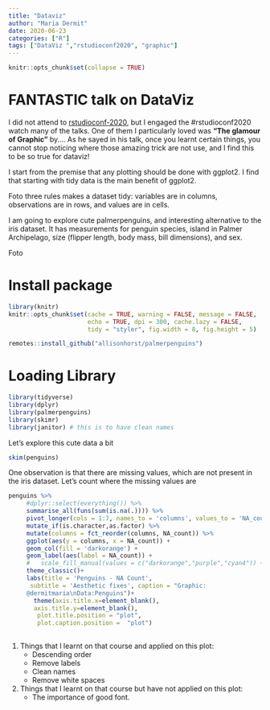 ```yaml
---
title: "Dataviz"
author: "Maria Dermit"
date: 2020-06-23
categories: ["R"]
tags: ["DataViz ","rstudioconf2020", "graphic"]
---
```


```r
knitr::opts_chunk$set(collapse = TRUE)
```

# FANTASTIC talk on DataViz 

I did not attend to [rstudioconf-2020](https://rstudio.com/resources/rstudioconf-2020/), but I engaged the #rstudioconf2020 watch many of the talks. One of them I particularly loved was **"The glamour of Graphic"** by.... As he sayed in his talk, once you learnt certain things, you cannot stop noticing where those amazing trick are not use, and I find this to be so true for dataviz!

I start from the premise that any plotting should be done with ggplot2. I find that starting with tidy data is the main benefit of ggplot2. 

Foto
three rules makes a dataset tidy: variables are in columns, observations are in rows, and values are in cells.

I am going to explore cute palmerpenguins, and interesting alternative to the iris dataset. It has measurements for penguin species, island in Palmer Archipelago, size (flipper length, body mass, bill dimensions), and sex.

Foto

# Install package

```r
library(knitr)
knitr::opts_chunk$set(cache = TRUE, warning = FALSE, message = FALSE, 
                      echo = TRUE, dpi = 300, cache.lazy = FALSE,
                      tidy = "styler", fig.width = 8, fig.height = 5)
```

```r
remotes::install_github("allisonhorst/palmerpenguins")
```

# Loading Library

```r
library(tidyverse)
library(dplyr)
library(palmerpenguins)
library(skimr)
library(janitor) # this is to have clean names
```

Let's explore this cute data a bit 
```r
skim(penguins)
```

One observation is that there are missing values, which are not present in the iris dataset. Let's count where the missing values are

```r

penguins %>%
     #dplyr::select(everything()) %>% 
     summarise_all(funs(sum(is.na(.)))) %>%
     pivot_longer(cols = 1:7, names_to = 'columns', values_to = 'NA_count') %>%
     mutate_if(is.character,as.factor) %>%
     mutate(columns = fct_reorder(columns, NA_count)) %>% 
     ggplot(aes(y = columns, x = NA_count)) + 
     geom_col(fill = 'darkorange') +
     geom_label(aes(label = NA_count)) +
     #   scale_fill_manual(values = c("darkorange","purple","cyan4")) +
     theme_classic()+
     labs(title = 'Penguins - NA Count',
      subtitle = 'Aesthetic fixes', caption = "Graphic: 
     @dermitmaria\nData:Penguins")+
       theme(axis.title.x=element_blank(),
       axis.title.y=element_blank(),
        plot.title.position = "plot",
        plot.caption.position =  "plot")
    
```    

1. Things that I learnt on that course and applied on this plot:
    - Descending order
    - Remove labels 
    - Clean names 
    - Remove white spaces 

2. Things that I learnt on that course but have not applied on this plot:
    - The importance of good font. 


